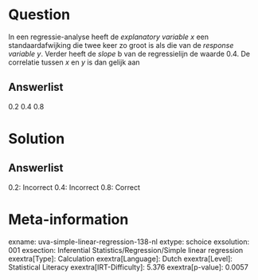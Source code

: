 Question
========

In een regressie-analyse heeft de *explanatory variable x* een
standaardafwijking die twee keer zo groot is als die van de *response
variable y*. Verder heeft de *slope* b van de regressielijn de waarde
0.4. De correlatie tussen *x* en *y* is dan gelijk aan

Answerlist
----------

0.2
0.4
0.8

Solution
========

Answerlist
----------

0.2: Incorrect
0.4: Incorrect
0.8: Correct

Meta-information
================
exname: uva-simple-linear-regression-138-nl
extype: schoice
exsolution: 001
exsection: Inferential Statistics/Regression/Simple linear regression
exextra[Type]: Calculation
exextra[Language]: Dutch
exextra[Level]: Statistical Literacy
exextra[IRT-Difficulty]: 5.376
exextra[p-value]: 0.0057
